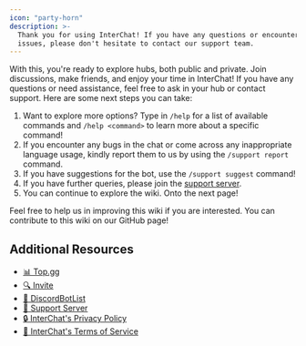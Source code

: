 ```yaml
---
icon: "party-horn"
description: >-
  Thank you for using InterChat! If you have any questions or encounter any
  issues, please don't hesitate to contact our support team.
---
```


With this, you're ready to explore hubs, both public and private. Join discussions, make friends, and enjoy your time in InterChat! If you have any questions or need assistance, feel free to ask in your hub or contact support. Here are some next steps you can take:

1. Want to explore more options? Type in `/help` for a list of available commands and `/help <command>` to learn more about a specific command!
2. If you encounter any bugs in the chat or come across any inappropriate language usage, kindly report them to us by using the `/support report` command.
3. If you have suggestions for the bot, use the `/support suggest` command!
4. If you have further queries, please join the [support server](https://discord.gg/8NzFveeWTQ).
5. You can continue to explore the wiki. Onto the next page!

Feel free to help us in improving this wiki if you are interested. You can contribute to this wiki on our GitHub page!

## Additional Resources

- [📊 Top.gg](https://top.gg/bot/769921109209907241)
- [🔍 Invite](https://discord.com/application-directory/769921109209907241)
- [🤖 DiscordBotList](https://discordbotlist.com/bots/chatbot)
- [🚀 Support Server](https://discord.gg/EY77XNP7q9)
- [🔒 InterChat's Privacy Policy](/content/legal/privacy)
- [📜 InterChat's Terms of Service](/content/legal/terms)
